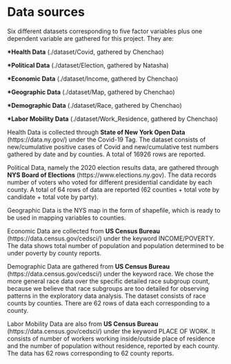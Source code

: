 # Data sources

Six different datasets corresponding to five factor variables plus one dependent variable are gathered for this project. They are:

<b>*Health Data</b> (./dataset/Covid, gathered by Chenchao)

<b>*Political Data</b> (./dataset/Election, gathered by Natasha)

<b>*Economic Data</b> (./dataset/Income, gathered by Chenchao)

<b>*Geographic Data</b> (./dataset/Map, gathered by Chenchao)

<b>*Demographic Data</b> (./dataset/Race, gathered by Chenchao)

<b>*Labor Mobility Data</b> (./dataset/Work_Residence, gathered by Chenchao)

Health Data is collected through <b>State of New York Open Data</b> (https://data.ny.gov/) under the Covid-19 Tag. The dataset consists of new/cumulative positive cases of Covid and new/cumulative test numbers gathered by date and by counties. A total of 16926 rows are reported.

Political Data, namely the 2020 election results data, are gathered through <b>NYS Board of Elections</b> (https://www.elections.ny.gov). The data records number of voters who voted for different presidential candidate by each county. A total of 64 rows of data are reported (62 counties + total vote by candidate + total vote by party).

Geographic Data is the NYS map in the form of shapefile, which is ready to be used in mapping variables to counties.

Economic Data are collected from <b>US Census Bureau</b> (https://data.census.gov/cedsci/) under the keyword INCOME/POVERTY. The data shows total number of population and population determined to be under poverty by county reports.

Demographic Data are gathered from <b>US Census Bureau</b> (https://data.census.gov/cedsci/) under the keyword race. We chose the more general race data over the specific detailed race subgroup count, because we believe that race subgroups are too detailed for observing patterns in the exploratory data analysis. The dataset consists of race counts by counties. There are 62 rows of data each corresponding to a county.

Labor Mobility Data are also from <b>US Census Bureau</b> (https://data.census.gov/cedsci/) under the keyword PLACE OF WORK. It consists of number of workers working inside/outside place of residence and the number of population without residence, reported by each county. The data has 62 rows corresponding to 62 county reports.